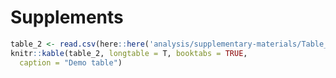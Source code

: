 # Supplements

```r
table_2 <- read.csv(here::here('analysis/supplementary-materials/Table_2.csv'))
knitr::kable(table_2, longtable = T, booktabs = TRUE,
  caption = "Demo table")
```
